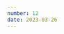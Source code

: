 ```yaml
---
number: 12
date: 2023-03-26
---
```



<Title title={`Issue ${frontmatter.number}`} date={frontmatter.date} />

<NewsletterSponsorSlot
  title="Put your mobile releases on autopilot."
  promotionLink="https://get.runway.team/get-started?utm_campaign%3DiOS%20CI%20Newsletter%26utm_medium%3Dweb%26utm_source%3DiOS%20CI%20Newsletter%20Issue%2012%26utm_content%3Dmar_26_23"
/>

Hey everyone! 👋 Welcome to the **twelfth** issue of the iOS CI Newsletter. I hope you've all had a fantastic couple of weeks!

I am very happy to announce that I will be speaking at [Swift Heroes](https://swiftheroes.com/2023?utm_campaign%3DiOS%20CI%20Newsletter%26utm_medium%3Dweb%26utm_source%3DiOS%20CI%20Newsletter%20Issue%2012%26utm_content%3Dmar_26_23) about making developer tooling with Swift. If you're in or around Turin on the 4th and 5th of May and want to learn about all things iOS and Swift from great speakers, [make sure you book your early bird tickets](https://swift-heroes.eventengage.app/register?utm_campaign%3DiOS%20CI%20Newsletter%26utm_medium%3Dweb%26utm_source%3DiOS%20CI%20Newsletter%20Issue%2012%26utm_content%3Dmar_26_23) while they're still available!

## [🚨 New minimum Xcode version for App Store submissions](https://developer.apple.com/ios/submit?utm_campaign%3DiOS%20CI%20Newsletter%26utm_medium%3Dweb%26utm_source%3DiOS%20CI%20Newsletter%20Issue%2012%26utm_content%3Dmar_26_23)

Apple announced this week that, as of next month, all iOS and iPadOS apps submitted to the App Store **must be built with Xcode 14.1**.

If you are still using a version of Xcode older than 14.1, make sure you upgrade it on your CI runners now to **avoid issues with your next release**.

## [❗️ GitHub updated their RSA SSH host key](https://github.blog/2023-03-23-we-updated-our-rsa-ssh-host-key?utm_campaign%3DiOS%20CI%20Newsletter%26utm_medium%3Dweb%26utm_source%3DiOS%20CI%20Newsletter%20Issue%2012%26utm_content%3Dmar_26_23)

Earlier this week, [GitHub](https://twitter.com/github?utm_campaign%3DiOS%20CI%20Newsletter%26utm_medium%3Dweb%26utm_source%3DiOS%20CI%20Newsletter%20Issue%2012%26utm_content%3Dmar_26_23) had to update its RSA SSH host key due to a potential security threat.

[Mike Hanley](https://twitter.com/_mph4?utm_campaign%3DiOS%20CI%20Newsletter%26utm_medium%3Dweb%26utm_source%3DiOS%20CI%20Newsletter%20Issue%2012%26utm_content%3Dmar_26_23), their Chief Security Officer and SVP of Engineering, posted an in-depth update on GitHub's blog explaining why they needed to update this key and what the **implications for users would be**. I thoroughly recommend reading it if you're seeing any errors when communicating with GitHub through SSH.

## [⬆️ Xcode 14.3 requires macOS Ventura](https://developer.apple.com/documentation/xcode-release-notes/xcode-14_3-release-notes?utm_campaign%3DiOS%20CI%20Newsletter%26utm_medium%3Dweb%26utm_source%3DiOS%20CI%20Newsletter%20Issue%2012%26utm_content%3Dmar_26_23)

The release candidate for Xcode 14.3 was released earlier this week and, as [Apple](https://twitter.com/Apple?utm_campaign%3DiOS%20CI%20Newsletter%26utm_medium%3Dweb%26utm_source%3DiOS%20CI%20Newsletter%20Issue%2012%26utm_content%3Dmar_26_23) stated in the release notes, **it will only run on macOS 13 (Ventura) or later**.

This might be a good chance to upgrade your CI runners to macOS 13 if you haven't done so yet to ensure you are ready for new versions of Xcode going forward! 🎉

## [⚡️ M1 macOS runners now available on CircleCI](https://circleci.com/blog/m1-mac-resource-class?utm_campaign%3DiOS%20CI%20Newsletter%26utm_medium%3Dweb%26utm_source%3DiOS%20CI%20Newsletter%20Issue%2012%26utm_content%3Dmar_26_23)

A couple of weeks ago I [tweeted about the public GitHub roadmap](https://twitter.com/polpielladev/status/1636004541870088193?utm_campaign%3DiOS%20CI%20Newsletter%26utm_medium%3Dweb%26utm_source%3DiOS%20CI%20Newsletter%20Issue%2012%26utm_content%3Dmar_26_23) and the fact that M1 GitHub-hosted macOS runners **will not be available until Q4 of 2023**.

If you don't want to wait that long, [CircleCI](https://twitter.com/CircleCI?utm_campaign%3DiOS%20CI%20Newsletter%26utm_medium%3Dweb%26utm_source%3DiOS%20CI%20Newsletter%20Issue%2012%26utm_content%3Dmar_26_23) has announced that M1 runners are now available for their users! 🎉

P.S. I would like to thank [Aisling Conroy](https://www.linkedin.com/in/aislingconroy?utm_campaign%3DiOS%20CI%20Newsletter%26utm_medium%3Dweb%26utm_source%3DiOS%20CI%20Newsletter%20Issue%2012%26utm_content%3Dmar_26_23) from [CircleCI](http://twitter.com/CircleCI?utm_campaign%3DiOS%20CI%20Newsletter%26utm_medium%3Dweb%26utm_source%3DiOS%20CI%20Newsletter%20Issue%2012%26utm_content%3Dmar_26_23) who shared the blog post with me. 🙏

## [✨ Using GitHub Actions to create PRs automatically](https://github.com/SwiftPackageIndex/PackageList/blob/main/.github/workflows/issues.yml?utm_campaign%3DiOS%20CI%20Newsletter%26utm_medium%3Dweb%26utm_source%3DiOS%20CI%20Newsletter%20Issue%2012%26utm_content%3Dmar_26_23)

Last week I [had a conversation on Twitter](https://twitter.com/JamesSherlouk/status/1638481217942085635?utm_campaign%3DiOS%20CI%20Newsletter%26utm_medium%3Dweb%26utm_source%3DiOS%20CI%20Newsletter%20Issue%2012%26utm_content%3Dmar_26_23) with [James Sherlock](https://twitter.com/JamesSherlouk?utm_campaign%3DiOS%20CI%20Newsletter%26utm_medium%3Dweb%26utm_source%3DiOS%20CI%20Newsletter%20Issue%2012%26utm_content%3Dmar_26_23) about [GitHub webhooks](https://docs.github.com/en/webhooks-and-events/webhooks/about-webhooks?utm_campaign%3DiOS%20CI%20Newsletter%26utm_medium%3Dweb%26utm_source%3DiOS%20CI%20Newsletter%20Issue%2012%26utm_content%3Dmar_26_23) following my article where I used the [issue comment webhook to trigger an Xcode Cloud build](https://www.polpiella.dev/github-webhooks-and-xcode-cloud?utm_campaign%3DiOS%20CI%20Newsletter%26utm_medium%3Dweb%26utm_source%3DiOS%20CI%20Newsletter%20Issue%2012%26utm_content%3Dmar_26_23).

In that conversation with [James](https://twitter.com/JamesSherlouk?utm_campaign%3DiOS%20CI%20Newsletter%26utm_medium%3Dweb%26utm_source%3DiOS%20CI%20Newsletter%20Issue%2012%26utm_content%3Dmar_26_23), he showed me that you could use pretty much any GitHub webhook as a workflow trigger. A good example of this is the workflow that [James](http://twitter.com/JamesSherlouk?utm_campaign%3DiOS%20CI%20Newsletter%26utm_medium%3Dweb%26utm_source%3DiOS%20CI%20Newsletter%20Issue%2012%26utm_content%3Dmar_26_23) made for the [Swift Package Index](https://twitter.com/SwiftPackages?utm_campaign%3DiOS%20CI%20Newsletter%26utm_medium%3Dweb%26utm_source%3DiOS%20CI%20Newsletter%20Issue%2012%26utm_content%3Dmar_26_23) project, which automatically creates pull requests from issues.
